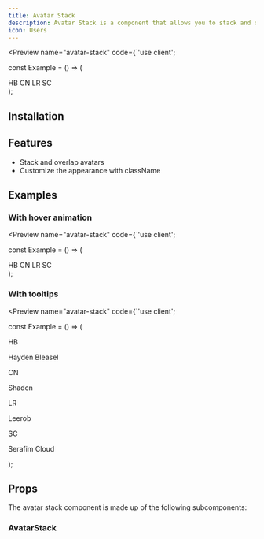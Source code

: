 ```yaml
---
title: Avatar Stack
description: Avatar Stack is a component that allows you to stack and overlap avatars.
icon: Users
---
```


<Preview name="avatar-stack" code={`'use client';


const Example = () => (
  <div className="flex h-screen w-full items-center justify-center bg-secondary p-8">
    <AvatarStack>
      <Avatar>
        <AvatarImage src="https://github.com/haydenbleasel.png" />
        <AvatarFallback>HB</AvatarFallback>
      </Avatar>
      <Avatar>
        <AvatarImage src="https://github.com/shadcn.png" />
        <AvatarFallback>CN</AvatarFallback>
      </Avatar>
      <Avatar>
        <AvatarImage src="https://github.com/leerob.png" />
        <AvatarFallback>LR</AvatarFallback>
      </Avatar>
      <Avatar>
        <AvatarImage src="https://github.com/serafimcloud.png" />
        <AvatarFallback>SC</AvatarFallback>
      </Avatar>
    </AvatarStack>
  </div>
);


## Installation

<Installer packageName="avatar-stack" />

## Features

- Stack and overlap avatars
- Customize the appearance with className

## Examples

### With hover animation

<Preview name="avatar-stack" code={`'use client';


const Example = () => (
  <div className="flex h-screen w-full items-center justify-center bg-secondary p-8">
    <AvatarStack animate>
      <Avatar>
        <AvatarImage src="https://github.com/haydenbleasel.png" />
        <AvatarFallback>HB</AvatarFallback>
      </Avatar>
      <Avatar>
        <AvatarImage src="https://github.com/shadcn.png" />
        <AvatarFallback>CN</AvatarFallback>
      </Avatar>
      <Avatar>
        <AvatarImage src="https://github.com/leerob.png" />
        <AvatarFallback>LR</AvatarFallback>
      </Avatar>
      <Avatar>
        <AvatarImage src="https://github.com/serafimcloud.png" />
        <AvatarFallback>SC</AvatarFallback>
      </Avatar>
    </AvatarStack>
  </div>
);


### With tooltips

<Preview name="avatar-stack" code={`'use client';


const Example = () => (
  <TooltipProvider>
    <div className="flex h-screen w-full items-center justify-center bg-secondary p-8">
      <AvatarStack>
        <Tooltip delayDuration={0}>
          <TooltipTrigger asChild>
            <Avatar>
              <AvatarImage src="https://github.com/haydenbleasel.png" />
              <AvatarFallback>HB</AvatarFallback>
            </Avatar>
          </TooltipTrigger>
          <TooltipContent>
            <p>Hayden Bleasel</p>
          </TooltipContent>
        </Tooltip>
        <Tooltip delayDuration={0}>
          <TooltipTrigger asChild>
            <Avatar>
              <AvatarImage src="https://github.com/shadcn.png" />
              <AvatarFallback>CN</AvatarFallback>
            </Avatar>
          </TooltipTrigger>
          <TooltipContent>
            <p>Shadcn</p>
          </TooltipContent>
        </Tooltip>
        <Tooltip delayDuration={0}>
          <TooltipTrigger asChild>
            <Avatar>
              <AvatarImage src="https://github.com/leerob.png" />
              <AvatarFallback>LR</AvatarFallback>
            </Avatar>
          </TooltipTrigger>
          <TooltipContent>
            <p>Leerob</p>
          </TooltipContent>
        </Tooltip>
        <Tooltip delayDuration={0}>
          <TooltipTrigger asChild>
            <Avatar>
              <AvatarImage src="https://github.com/serafimcloud.png" />
              <AvatarFallback>SC</AvatarFallback>
            </Avatar>
          </TooltipTrigger>
          <TooltipContent>
            <p>Serafim Cloud</p>
          </TooltipContent>
        </Tooltip>
      </AvatarStack>
    </div>
  </TooltipProvider>
);


## Props

The avatar stack component is made up of the following subcomponents:

### AvatarStack

<AutoTypeTable path="node_modules/@repo/avatar-stack/index.tsx" name="AvatarStackProps" />
